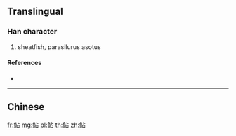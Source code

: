 {{character info/new}}
{{also|鮎|鯰}}
==Translingual==

===Han character===
{{Han char|rn=195|rad=鱼|as=05|sn=13|four=|canj=NMYR|ids=⿰鱼占}}

# sheatfish, parasilurus asotus

====References====
* {{Han ref|kx=1480.511|hdz=74681.010|uh=9C87|ud=40071}}

----

==Chinese==
{{zh-see|鮎}}

[[fr:鲇]]
[[mg:鲇]]
[[pl:鲇]]
[[th:鲇]]
[[zh:鲇]]